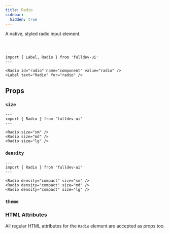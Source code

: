 ```yaml
---
title: Radio
sidebar:
  hidden: true
---
```



A native, styled radio input element.

<br />

```astro live
---
import { Label, Radio } from 'fulldev-ui'
---

<Radio id="radio" name="component" value="radio" />
<Label text="Radio" for="radio" />
```

## Props

### `size`

<SizeProp />

```astro live
---
import { Radio } from 'fulldev-ui'
---

<Radio size="sm" />
<Radio size="md" />
<Radio size="lg" />
```

### `density`

<DensityProp />

```astro live
---
import { Radio } from 'fulldev-ui'
---

<Radio density="compact" size="sm" />
<Radio density="compact" size="md" />
<Radio density="compact" size="lg" />
```

### `theme`

<ThemeProp />

### HTML Attributes

All regular HTML attributes for the `Radio` element are accepted as props too.
